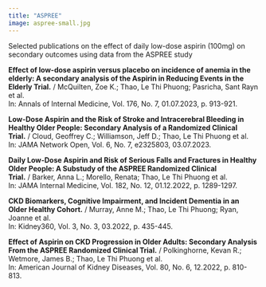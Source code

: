 ```yaml
---
title: "ASPREE"
image: aspree-small.jpg
---
```


Selected publications on the effect of daily low-dose aspirin (100mg) on secondary outcomes using data from the ASPREE study

::: {#pubs}
**Effect of low-dose aspirin versus placebo on incidence of anemia in the elderly: A secondary analysis of the Aspirin in Reducing Events in the Elderly Trial.** / McQuilten, Zoe K.; Thao, Le Thi Phuong; Pasricha, Sant Rayn et al. \
In: Annals of Internal Medicine, Vol. 176, No. 7, 01.07.2023, p. 913-921.

**Low-Dose Aspirin and the Risk of Stroke and Intracerebral Bleeding in Healthy Older People: Secondary Analysis of a Randomized Clinical Trial.** / Cloud, Geoffrey C.; Williamson, Jeff D.; Thao, Le Thi Phuong et al. \
In: JAMA Network Open, Vol. 6, No. 7, e2325803, 03.07.2023.

**Daily Low-Dose Aspirin and Risk of Serious Falls and Fractures in Healthy Older People: A Substudy of the ASPREE Randomized Clinical Trial.** / Barker, Anna L.; Morello, Renata; Thao, Le Thi Phuong et al. \
In: JAMA Internal Medicine, Vol. 182, No. 12, 01.12.2022, p. 1289-1297.

**CKD Biomarkers, Cognitive Impairment, and Incident Dementia in an Older Healthy Cohort.** / Murray, Anne M.; Thao, Le Thi Phuong; Ryan, Joanne et al. \
In: Kidney360, Vol. 3, No. 3, 03.2022, p. 435-445.

**Effect of Aspirin on CKD Progression in Older Adults: Secondary Analysis From the ASPREE Randomized Clinical Trial.** / Polkinghorne, Kevan R.; Wetmore, James B.; Thao, Le Thi Phuong et al. \
In: American Journal of Kidney Diseases, Vol. 80, No. 6, 12.2022, p. 810-813.
:::
